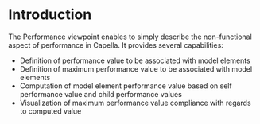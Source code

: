 <!--
  Copyright (c) 2022 THALES GLOBAL SERVICES.
  This program and the accompanying materials are made available under the
  terms of the Eclipse Public License 2.0 which is available at
  http://www.eclipse.org/legal/epl-2.0
  
  SPDX-License-Identifier: EPL-2.0

  Contributors:
       Thales - initial API and implementation
-->
=Introduction=

The Performance viewpoint enables to simply describe the non-functional aspect of performance in Capella.
It provides several capabilities:

* Definition of performance value to be associated with model elements
* Definition of maximum performance value to be associated with model elements
* Computation of model element performance value based on self performance value and child performance values
* Visualization of maximum performance value compliance with regards to computed value
